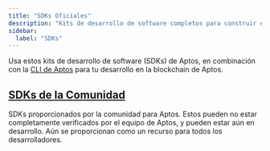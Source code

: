 ```yaml
---
title: "SDKs Oficiales"
description: "Kits de desarrollo de software completos para construir en la blockchain Aptos en TypeScript, Python, Go, Rust, C#, C++, Unity y más lenguajes"
sidebar:
  label: "SDKs"
---
```



Usa estos kits de desarrollo de software (SDKs) de Aptos, en combinación con la [CLI de Aptos](/build/cli) para tu desarrollo en la blockchain de Aptos.

<CardGrid>
  <LinkCard href="/es/build/sdks/ts-sdk" title="SDK de TypeScript" description="SDK de TypeScript de Aptos (recomendado)" />

  <LinkCard href="/es/build/sdks/python-sdk" title="SDK de Python" description="SDK de Python de Aptos" />

  <LinkCard href="/es/build/sdks/go-sdk" title="SDK de Go" description="SDK de Go de Aptos" />

  <LinkCard href="/es/build/sdks/dotnet-sdk" title="SDK de C#/.NET" description="SDK de .NET de Aptos" />

  <LinkCard href="/es/build/sdks/rust-sdk" title="SDK de Rust" description="SDK de Rust de Aptos" />

  <LinkCard href="/es/build/sdks/cpp-sdk" title="SDK de C++ / Unreal" description="SDK de C++ / Unreal de Aptos" />

  <LinkCard href="/es/build/sdks/unity-sdk" title="SDK de Unity" description="SDK de Unity de Aptos" />

  <LinkCard href="/es/build/sdks/wallet-adapter" title="Adaptador de Wallet" description="Adaptador de Wallet de Aptos" />
</CardGrid>

## [SDKs de la Comunidad](/build/sdks/community-sdks)

SDKs proporcionados por la comunidad para Aptos. Estos pueden no estar completamente verificados por el equipo de Aptos, y pueden estar aún en desarrollo. Aún se proporcionan como un recurso para todos los desarrolladores.

<CardGrid>
  <LinkCard href="/es/build/sdks/community-sdks/kotlin-sdk" title="SDK de Kotlin" description="SDK de Kotlin Multiplataforma de Aptos por Kaptos" />

  <LinkCard href="/es/build/sdks/community-sdks/swift-sdk" title="SDK de Swift" description="SDK de Swift de Aptos por Alcove" />
</CardGrid>
